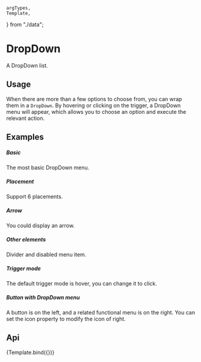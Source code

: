 
    argTypes,
    Template,
} from "./data";

<Meta
    title="Design System/Navigation/DropDown"
    component={KitDropDown}
    argTypes={argTypes}
/>

<style>
    {`
    .subheading {
      --mediumdark: '#999999';
      font-weight: 900;
      font-size: 13px;
      color: #999;
      letter-spacing: 6px;
      line-height: 24px;
      text-transform: uppercase;
      margin-bottom: 12px;
      margin-top: 40px;
    }
    .site-button-ghost-wrapper {
        padding: 16px;
        background: rgb(190, 200, 200);
    }
    `}
</style>

# DropDown

A DropDown list.

## Usage

When there are more than a few options to choose from, you can wrap them in a `DropDown`. By hovering or clicking on the trigger, a DropDown menu will appear, which allows you to choose an option and execute the relevant action.

## Examples

##### Basic

The most basic DropDown menu.

<CustomCanvas content={Exemples.Basic} source={Sources.Basic} />

##### Placement

Support 6 placements.

<CustomCanvas content={Exemples.Placement} source={Sources.Placement} />

##### Arrow

You could display an arrow.

<CustomCanvas content={Exemples.Arrow} source={Sources.Arrow} />

##### Other elements

Divider and disabled menu item.

<CustomCanvas content={Exemples.Disabled} source={Sources.Disabled} />

##### Trigger mode

The default trigger mode is hover, you can change it to click.

<CustomCanvas content={Exemples.Trigger} source={Sources.Trigger} />

##### Button with DropDown menu

A button is on the left, and a related functional menu is on the right. You can set the icon property to modify the icon of right.

## Api

<Canvas>
    <Story name="DropDown">{Template.bind({})}</Story>
</Canvas>

<Controls story="DropDown" />
